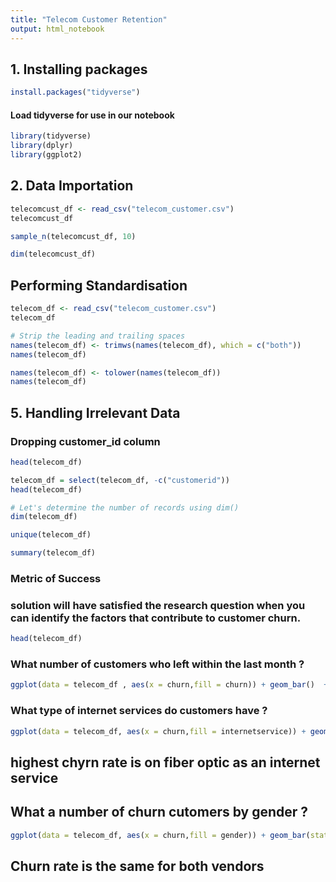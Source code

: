 ```yaml
---
title: "Telecom Customer Retention"
output: html_notebook
---
```



## 1. Installing packages 



```r
install.packages("tidyverse")
```

#### Load tidyverse for use in our notebook
```r
library(tidyverse)
library(dplyr)
library(ggplot2)
```

## 2. Data Importation



```r


telecomcust_df <- read_csv("telecom_customer.csv")
telecomcust_df
```



```r

sample_n(telecomcust_df, 10)
```

```r


dim(telecomcust_df)
```





##  Performing Standardisation



```r
telecom_df <- read_csv("telecom_customer.csv")
telecom_df

# Strip the leading and trailing spaces
names(telecom_df) <- trimws(names(telecom_df), which = c("both"))
names(telecom_df)

```


```r
names(telecom_df) <- tolower(names(telecom_df))
names(telecom_df)
```



## 5. Handling Irrelevant Data

### Dropping customer_id column

```r
head(telecom_df)

telecom_df = select(telecom_df, -c("customerid"))
head(telecom_df)
```



```r
# Let's determine the number of records using dim()
dim(telecom_df)
```



```r

unique(telecom_df)

```

```r

summary(telecom_df)

```

### Metric of Success 
### solution will have satisfied the research question when you can identify the factors that contribute to customer churn.

```r

head(telecom_df)
```




### What number of customers who left within the last month ?

```r
ggplot(data = telecom_df , aes(x = churn,fill = churn)) + geom_bar()  + geom_text(stat = 'count' , aes(label = paste("n = " , formatC(..count..))),vjust = -0.5) + theme_minimal() + ggtitle("Number of customer churn") + theme(plot.title = element_text(hjust = 0.5))
```
### What type of internet services do customers have ?
```r
ggplot(data = telecom_df, aes(x = churn,fill = internetservice)) + geom_bar(stat = "count",position = position_dodge()) + geom_text(stat = "count" , aes(label = paste("n = " , formatC(..count..))),vjust = -0.5 , position = position_dodge(0.9)) + ggtitle("Customer Churn by Internet Services") + theme_minimal() + theme(plot.title = element_text(hjust = 0.5))

```
## highest chyrn rate is on fiber optic as an internet service 

## What a number of churn cutomers by gender ?



```r

ggplot(data = telecom_df, aes(x = churn,fill = gender)) + geom_bar(stat = "count",position = position_dodge()) + geom_text(stat = "count" , aes(label = paste("n = " , formatC(..count..))),vjust = -0.5 , position = position_dodge(0.9)) + ggtitle("Customers Churn by Gender") + theme_minimal() + theme(plot.title = element_text(hjust = 0.5))
```

## Churn rate is the same  for both vendors